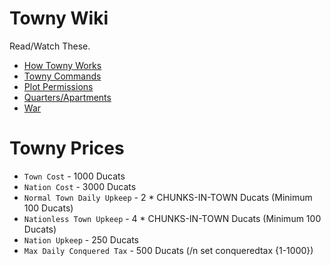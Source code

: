 # Towny Wiki

Read/Watch These.

- [How Towny Works](https://github.com/TownyAdvanced/Towny/wiki/How-Towny-Works)
- [Towny Commands](https://github.com/TownyAdvanced/Towny/wiki/Towny-Commands)
- [Plot Permissions](https://www.youtube.com/watch?v=wvshFTv3l6A&list=PLvzvmyk0uI0WsLf4iyJZRhD_T2e-ANCmE&index=3)
- [Quarters/Apartments](https://github.com/jwkerr/Quarters/wiki)
- [War](https://mvndicraft.net/guides/war)

# Towny Prices

- `Town Cost` - 1000 Ducats
- `Nation Cost` - 3000 Ducats
- `Normal Town Daily Upkeep` - 2 \* CHUNKS-IN-TOWN Ducats (Minimum 100 Ducats)
- `Nationless Town Upkeep` - 4 \* CHUNKS-IN-TOWN Ducats (Minimum 100 Ducats)
- `Nation Upkeep` - 250 Ducats
- `Max Daily Conquered Tax` - 500 Ducats (/n set conqueredtax {1-1000})
